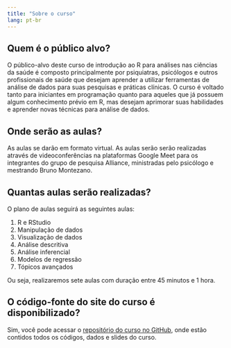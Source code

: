 ```yaml
---
title: "Sobre o curso"
lang: pt-br
---
```


## Quem é o público alvo?

O público-alvo deste curso de introdução ao R para análises nas ciências da
saúde é composto principalmente por psiquiatras, psicólogos e outros
profissionais de saúde que desejam aprender a utilizar ferramentas de análise de
dados para suas pesquisas e práticas clínicas. O curso é voltado tanto para
iniciantes em programação quanto para aqueles que já possuem algum conhecimento
prévio em R, mas desejam aprimorar suas habilidades e aprender novas técnicas
para análise de dados.

## Onde serão as aulas?

As aulas se darão em formato virtual. As aulas serão
serão realizadas através de videoconferências na plataformas Google Meet
para os integrantes do grupo de pesquisa Alliance, ministradas pelo
psicólogo e mestrando Bruno Montezano.

## Quantas aulas serão realizadas?

O plano de aulas seguirá as seguintes aulas:

1. R e RStudio
2. Manipulação de dados
3. Visualização de dados
4. Análise descritiva
5. Análise inferencial
6. Modelos de regressão
7. Tópicos avançados

Ou seja, realizaremos sete aulas com duração entre 45 minutos e 1 hora.

## O código-fonte do site do curso é disponibilizado?

Sim, você pode acessar o [repositório do curso no GitHub](https://github.com/brunomontezano/r-workshop), onde estão contidos todos
os códigos, dados e slides do curso.